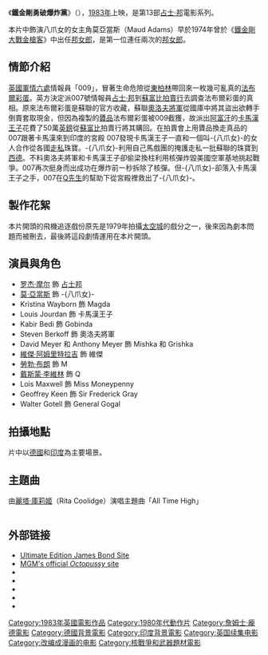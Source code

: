 {{多個問題|
{{Link style|time=2015-12-11T09:12:09+00:00}}
{{Expand English|Octopussy|ga=yes}}
{{unreferenced|time=2015-05-26T18:12:26+00:00}}
}}
{{noteTA
|T=zh-hant:八爪女;zh-tw:八爪女;zh-hk:鐵金剛勇破爆炸黨;zh-mo:鐵金剛勇破爆炸黨;
|G1=Show
|G2=James Bond
|1=zh-hant:八爪女;zh-tw:八爪女;zh-hk:鐵金剛勇破爆炸黨;zh-mo:鐵金剛勇破爆炸黨;
|2=zh-tw:龐德女郎; zh-hk:邦女郎;
}}
{{Infobox_Film 
| name = 八爪女
| tw_name = 八爪女
| hk_name = 鐵金剛勇破爆炸黨
| original_name = ''Octopussy''
| image = 007Octopussyposter.jpg
| caption = 電影海報
| starring = [[罗杰·摩尔|罗杰·摩尔]]<br />[[莫·亞當斯|莫·亞當斯]]（[[:en:Maud_Adams|Maud Adams]]）<br />[[Louis_Jourdan|Louis Jourdan]]<br />[[Steven_Berkoff|Steven Berkoff]]<br />[[Kristina_Wayborn|Kristina Wayborn]]<br />[[Kabir_Bedi|Kabir Bedi]]
| writer = [[伊恩·佛萊明|伊恩·佛萊明]]（原著）
| screenplay = [[George_MacDonald_Fraser|George MacDonald Fraser]]<br />[[Michael_G._Wilson|Michael G. Wilson]]<br />[[Richard_Maibaum|Richard Maibaum]]
| director = [[約翰·葛倫_(導演)|約翰·葛倫]]
| producer = [[Albert_R._Broccoli|Albert R. Broccoli]]
| cinematography = [[Alan_Hume|Alan Hume]]
| music = [[约翰·巴瑞|约翰·巴瑞]]
| main theme = [[All_Time_High|All Time High]]
| composer = John Barry <br /> [[Tim_Rice|Tim Rice]]
| performer = [[Rita_Coolidge|Rita Coolidge]]
| distributor = [[米高梅|米高梅]]
| released = {{flagicon|UK}} 1983年6月6日<br />{{flagicon|USA}} 1983年6月10日<br />{{flagicon|HK|1959}} 1983年7月1日
| runtime = 131分鐘
| language = 英語
| country = {{英國電影}}
| preceded_by = [[鐵金剛勇破海龍幫|鐵金剛勇破海龍幫]] (1981)
| followed_by = [[鐵金剛勇戰大狂魔|鐵金剛勇戰大狂魔]] (1985)
| budget = $3千5百萬
|gross = $187,500,000
| imdb_id = 0086034
}}
《'''鐵金剛勇破爆炸黨'''》（{{lang-en|''Octopussy''}}），[[1983年電影|1983年]]上映，是第13部[[占士·邦|占士·邦]]電影系列。

本片中飾演八爪女的女主角莫亞當斯（Maud Adams）早於1974年曾於《[[鐵金剛大戰金槍客|鐵金剛大戰金槍客]]》中出任[[邦女郎|邦女郎]]，是第一位連任兩次的[[邦女郎|邦女郎]]。

== 情節介紹 ==
[[英國|英國]][[軍情六處|軍情六處]]情報員「009」，冒著生命危險從[[東柏林|東柏林]]帶回來一枚幾可亂真的[[法貝熱之蛋|法布爾彩蛋]]。英方決定派007號情報員[[占士·邦|占士·邦]]到[[蘇富比拍賣行|蘇富比拍賣行]]去調查法布爾彩蛋的真相。原來法布爾彩蛋是蘇聯的官方收藏，蘇聯[[奧洛夫將軍|奧洛夫將軍]]從國庫中將其盜出欲轉手倒賣套取現金，但因為複製的[[贗品|贗品]]法布爾彩蛋被009截獲，故派出[[阿富汗|阿富汗]]的[[卡馬漢王子|卡馬漢王子]]花費了50萬[[英鎊|英鎊]]從[[蘇富比|蘇富比]]拍賣行將其購回。在拍賣會上用贗品換走真品的007跟著卡馬漢來到印度的宮殿 007發現卡馬漢王子一直和一個叫-{八爪女}-的女人合作從各國[[走私|走私]]珠寶。-{八爪女}-利用自己馬戲團的掩護走私一批蘇聯的珠寶到[[西德|西德]]。不料奧洛夫將軍和卡馬漢王子卻偷梁換柱利用核彈炸毀美國空軍基地挑起戰爭。007再次挺身而出成功在爆炸前一秒拆除了核彈。但-{八爪女}-卻落入卡馬漢王子之手，007在[[Q先生|Q先生]]的幫助下從宮殿裡救出了-{八爪女}-。

== 製作花絮 ==
本片開頭的飛機追逐戲份原先是1979年拍攝[[鐵金剛勇破太空城|太空城]]的戲分之一，後來因為劇本問題而被刪去，最後將這段劇情運用在本片開頭。

== 演員與角色 ==
* [[罗杰·摩尔|罗杰·摩尔]] 飾 [[占士邦|占士邦]]
* [[莫·亞當斯|莫·亞當斯]] 飾 -{八爪女}-
* Kristina Wayborn 飾 Magda
* Louis Jourdan 飾 卡馬漢王子
* Kabir Bedi 飾 Gobinda
* Steven Berkoff 飾 奧洛夫將軍
* David Meyer 和 Anthony Meyer 飾 Mishka 和 Grishka
* [[維傑·阿姆里特拉吉|維傑·阿姆里特拉吉]] 飾 維傑
* [[勞勃·布朗|勞勃·布朗]] 飾 M
* [[戴斯蒙·李維林|戴斯蒙·李維林]] 飾 Q
* Lois Maxwell 飾 Miss Moneypenny
* Geoffrey Keen 飾 Sir Frederick Gray
* Walter Gotell 飾 General Gogal

== 拍攝地點 ==
片中以[[德國|德國]]和[[印度|印度]]為主要場景。

==主題曲==
由[[麗塔·考里奇|麗塔·庫莉姬]]（Rita Coolidge）演唱主題曲「All Time High」 
<div class="references-small" style="-moz-column-count:2; column-count:2;"><references/></div>

== 外部链接 ==
{{wikiquote}}
* [http://www.jamesbond.com Ultimate Edition James Bond Site]
* [http://www.mgm.com/title_title.do?title_star=OCTOPUSS MGM's official ''Octopussy'' site]
* {{imdb title|id=0086034|title=鐵金剛勇破爆炸黨}}
* {{douban|1300324|title=鐵金剛勇破爆炸黨}}
* {{rotten-tomatoes|id=octopussy|title=鐵金剛勇破爆炸黨}}
* {{mojo title|id=octopussy|title=鐵金剛勇破爆炸黨}}
* {{amg title|id=35940|title=鐵金剛勇破爆炸黨}}

{{James Bonds Films}}
{{柏林圍牆}}
{{DEFAULTSORT:Octopussy}}
[[Category:1983年英國電影作品|Category:1983年英國電影作品]]
[[Category:1980年代動作片|Category:1980年代動作片]]
[[Category:詹姆士·龐德電影|Category:詹姆士·龐德電影]]
[[Category:德國背景電影|Category:德國背景電影]]
[[Category:印度背景電影|Category:印度背景電影]]
[[Category:英国续集电影|Category:英国续集电影]]
[[Category:改编成漫画的电影|Category:改编成漫画的电影]]
[[Category:核戰爭和武器題材電影|Category:核戰爭和武器題材電影]]
